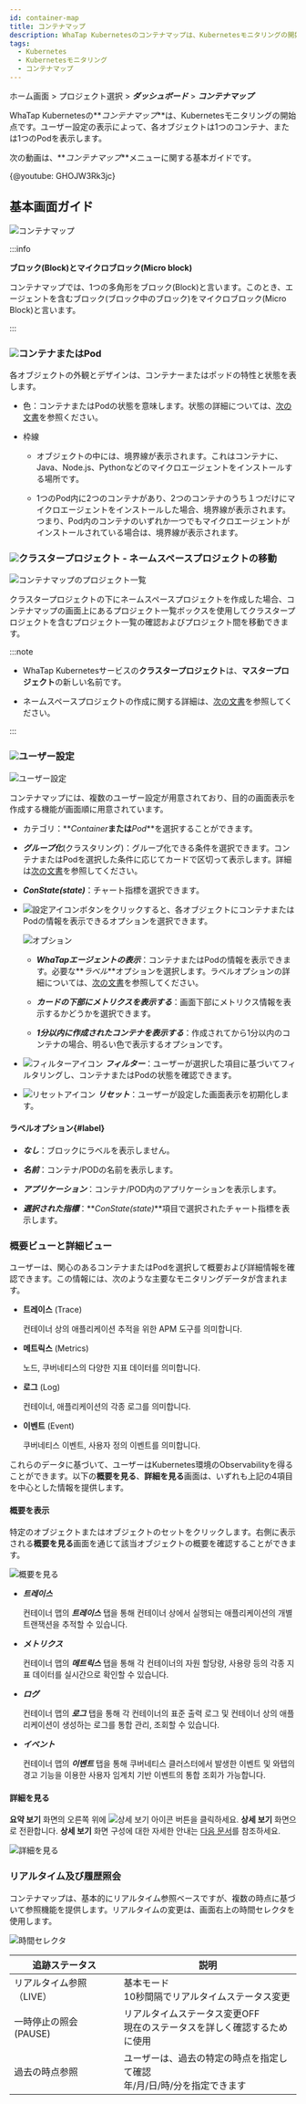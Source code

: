 ```yaml
---
id: container-map
title: コンテナマップ
description: WhaTap Kubernetesのコンテナマップは、Kubernetesモニタリングの開始点です。
tags:
  - Kubernetes
  - Kubernetesモニタリング
  - コンテナマップ
---
```


ホーム画面 > プロジェクト選択 > **_ダッシュボード_** > **_コンテナマップ_**

WhaTap Kubernetesの**_コンテナマップ_**は、Kubernetesモニタリングの開始点です。ユーザー設定の表示によって、各オブジェクトは1つのコンテナ、または1つのPodを表示します。

次の動画は、**_コンテナマップ_**メニューに関する基本ガイドです。

{@youtube: GHOJW3Rk3jc}

## 基本画面ガイド

![コンテナマップ](/img/kube-container-map-01.png)

:::info

**ブロック(Block)とマイクロブロック(Micro block)**

コンテナマップでは、1つの多角形をブロック(Block)と言います。このとき、エージェントを含むブロック(ブロック中のブロック)をマイクロブロック(Micro Block)と言います。

:::

### ![](/img/number-01.png)コンテナまたはPod

各オブジェクトの外観とデザインは、コンテナーまたはポッドの特性と状態を表します。

-   色：コンテナまたはPodの状態を意味します。状態の詳細については、[次の文書](container-status)を参照ください。

-   枠線

    -   オブジェクトの中には、境界線が表示されます。これはコンテナに、Java、Node.js、Pythonなどのマイクロエージェントをインストールする場所です。 

    -   1つのPod内に2つのコンテナがあり、2つのコンテナのうち１つだけにマイクロエージェントをインストールした場合、境界線が表示されます。つまり、Pod内のコンテナのいずれか一つでもマイクロエージェントがインストールされている場合は、境界線が表示されます。

### ![](/img/number-02.png)クラスタープロジェクト - ネームスペースプロジェクトの移動

![コンテナマップのプロジェクト一覧](https://img.whatap.io/media/images/whatap_kubernetes_container_map_namespace_project_list.png)

クラスタープロジェクトの下にネームスペースプロジェクトを作成した場合、コンテナマップの画面上にあるプロジェクト一覧ボックスを使用してクラスタープロジェクトを含むプロジェクト一覧の確認およびプロジェクト間を移動できます。

:::note

-   WhaTap Kubernetesサービスの**クラスタープロジェクト**は、**マスタープロジェクト**の新しい名前です。

-   ネームスペースプロジェクトの作成に関する詳細は、[次の文書](namespace)を参照してください。

:::

### ![](/img/number-03.png)ユーザー設定

![ユーザー設定](/img/container-map-custom-view.png)

コンテナマップには、複数のユーザー設定が用意されており、目的の画面表示を作成する機能が画面順に用意されています。

-   カテゴリ：**_Container_**または**_Pod_**を選択することができます。

-   **_グループ化_**(クラスタリング)：グループ化できる条件を選択できます。コンテナまたはPodを選択した条件に応じてカードで区切って表示します。詳細は[次の文書](container-group)を参照してください。

-   **_ConState(state)_**：チャート指標を選択できます。

-   ![設定アイコン](/img/ico-setting.svg)ボタンをクリックすると、各オブジェクトにコンテナまたはPodの情報を表示できるオプションを選択できます。

    ![オプション](/img/k8s-container-map-setting.png)

    -   **_WhaTapエージェントの表示_**：コンテナまたはPodの情報を表示できます。必要な**_ラベル_**オプションを選択します。ラベルオプションの詳細については、[次の文書](#label)を参照してください。

    -   **_カードの下部にメトリクスを表示する_**：画面下部にメトリクス情報を表示するかどうかを選択できます。

    -   **_1分以内に作成されたコンテナを表示する_**：作成されてから1分以内のコンテナの場合、明るい色で表示するオプションです。

-   ![フィルターアイコン](/img/ico-filter.svg) **_フィルター_**：ユーザーが選択した項目に基づいてフィルタリングし、コンテナまたはPodの状態を確認できます。

-   ![リセットアイコン](/img/ico-reset.svg) **_リセット_**：ユーザーが設定した画面表示を初期化します。

#### ラベルオプション{#label}

-   **_なし_**：ブロックにラベルを表示しません。

-   **_名前_**：コンテナ/PODの名前を表示します。

-   **_アプリケーション_**：コンテナ/POD内のアプリケーションを表示します。

-   **_選択された指標_**：**_ConState(state)_**項目で選択されたチャート指標を表示します。

### 概要ビューと詳細ビュー

ユーザーは、関心のあるコンテナまたはPodを選択して概要および詳細情報を確認できます。この情報には、次のような主要なモニタリングデータが含まれます。

-   **트레이스** (Trace)

    컨테이너 상의 애플리케이션 추적을 위한 APM 도구를 의미합니다. 

-   **메트릭스** (Metrics)

    노드, 쿠버네티스의 다양한 지표 데이터를 의미합니다. 

-   **로그** (Log)

    컨테이너, 애플리케이션의 각종 로그를 의미합니다.

-   **이벤트** (Event)

    쿠버네티스 이벤트, 사용자 정의 이벤트를 의미합니다. 

これらのデータに基づいて、ユーザーはKubernetes環境のObservabilityを得ることができます。以下の**概要を見る**、**詳細を見る**画面は、いずれも上記の4項目を中心とした情報を提供します。

#### 概要を表示

特定のオブジェクトまたはオブジェクトのセットをクリックします。右側に表示される**概要を見る**画面を通じて該当オブジェクトの概要を確認することができます。

![概要を見る](https://img.whatap.io/media/images/whatap_kubernetes_container_map_right_summary.png)

-   **_트레이스_**

    컨테이너 맵의 **_트레이스_** 탭을 통해 컨테이너 상에서 실행되는 애플리케이션의 개별 트랜잭션을 추적할 수 있습니다.

-   **_メトリクス_**

    컨테이너 맵의 **_메트릭스_** 탭을 통해 각 컨테이너의 자원 할당량, 사용량 등의 각종 지표 데이터를 실시간으로 확인할 수 있습니다.

-   **_ログ_** 

    컨테이너 맵의 **_로그_** 탭을 통해 각 컨테이너의 표준 출력 로그 및 컨테이너 상의 애플리케이션이 생성하는 로그를 통합 관리, 조회할 수 있습니다.

-   **_イベント_** 

    컨테이너 맵의 **_이벤트_** 탭을 통해 쿠버네티스 클러스터에서 발생한 이벤트 및 와탭의 경고 기능을 이용한 사용자 임계치 기반 이벤트의 통합 조회가 가능합니다. 

#### 詳細を見る

**요약 보기** 화면의 오른쪽 위에 ![상세 보기 아이콘](/img/ico-detail-mode.svg) 버튼을 클릭하세요. **상세 보기** 화면으로 전환합니다. **상세 보기** 화면 구성에 대한 자세한 안내는 [다음 문서](container-map-detail-mode)를 참조하세요.

![詳細を見る](/img/container-map-detail-mode.png)

### リアルタイム及び履歴照会

コンテナマップは、基本的にリアルタイム参照ベースですが、複数の時点に基づいて参照機能を提供します。リアルタイムの変更は、画面右上の時間セレクタを使用します。

![時間セレクタ](/img/kubernetes-time-seletor.png)

| 追跡ステータス             | 説明                                                                 |
| ------------------- | ------------------------------------------------------------------ |
| リアルタイム参照（LIVE）      | 基本モード<br/>10秒間隔でリアルタイムステータス変更                                      |
| 一時停止の照会 (PAUSE)     | リアルタイムステータス変更OFF<br/>現在のステータスを詳しく確認するために使用                         |
| 過去の時点参照             | ユーザーは、過去の特定の時点を指定して確認<br/>年/月/日/時/分を指定できます                         |
